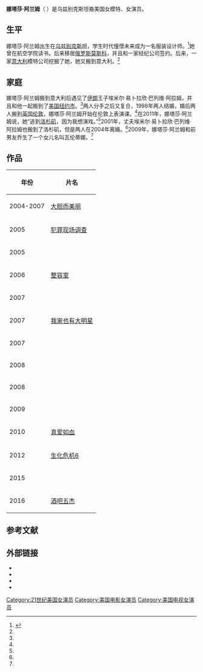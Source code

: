 {{藝人
| 图片     = Natasha Alam 2009.jpg
| 图片简介 = 娜塔莎·阿兰姆，2009年
| 姓名     = 娜塔莎·阿兰姆
| 类型     = 女演员
| 原名     = 
| 英文名   = {{lang|en|Natasha Alam}}
| 綽號     = 
| 国籍     = {{USA}}
| 出生日期 = <!--{{birth date and age|||}}-->
| 出生地点 = {{UZB}}
| 逝世日期 = <!--  {{death date and age|}}  -->
| 逝世地点 = 
| 职业     = 模特、演员
| 语言     = 英语、俄语
| 母校     = 国立塔什干理工大学
| 宗教信仰 = 
| 配偶     = {{marriage|埃米尔·易卜拉欣·巴列维·阿拉姆|1998|2004}}
| 儿女     = 
| 父母     = 
| 活跃年代 = 
| 代表作   = 
| 经纪公司 = 
| 奖项     =  <!--  {{Awards|award= |year= |title= }} -->
| 网站     = {{URL|http://natashaalam.me/}}
| IMDb     = 
}}
'''娜塔莎·阿兰姆'''（{{lang-ru|Наталья Анатольевна Шиманчук}}<!--{{bd|||||catIdx=Natasha Alam}}-->）是乌兹别克斯坦裔美国女模特、女演员。

==生平==
娜塔莎·阿兰姆出生在[[乌兹别克斯坦|乌兹别克斯坦]]，学生时代憧憬未来成为一名服装设计师。<ref name=trueblood-interview>{{cite web | url=http://true-blood.net/2011/07/19/exclusive-natasha-alam-on-true-blood-skarsgard-her-anti-bullying-message/ | title=Exclusive: Natasha Alam on ''True Blood'', Skarsgard, & Her Anti-Bullying Message | date=2011-07-19 | accessdate=2021-02-01 | publisher=True-Blood.net | archivedate=2015-10-06 | archiveurl=https://web.archive.org/web/20151006124932/http://true-blood.net/2011/07/19/exclusive-natasha-alam-on-true-blood-skarsgard-her-anti-bullying-message/ | dead-url=no }}</ref>她曾在{{Link-en|国立塔什干理工大学|Tashkent State Technical University}}航空学院读书。后来移居[[俄罗斯|俄罗斯]][[莫斯科|莫斯科]]，并且和一家经纪公司签约。后来，一家[[意大利|意大利]]模特公司挖掘了她，她又搬到意大利。<ref name=trueblood-interview />

==家庭==
娜塔莎·阿兰姆搬到意大利后遇见了[[伊朗|伊朗]]王子埃米尔·易卜拉欣·巴列维·阿拉姆，并且和他一起搬到了[[美国|美国]][[纽约市|纽约市]]。<ref name=trueblood-interview />两人分手之后又复合，1998年两人结婚，婚后两人搬到[[英国|英国]][[伦敦|伦敦]]，娜塔莎·阿兰姆开始在伦敦上表演课。<ref name=trueblood-interview />在2011年，娜塔莎·阿兰姆说，她“逃到[[洛杉矶|洛杉矶]]，因为我想演戏。”<ref name=trueblood-interview />2001年，丈夫埃米尔·易卜拉欣·巴列维·阿拉姆也搬到了洛杉矶，但是两人在2004年离婚。<ref name=trueblood-interview />2009年，娜塔莎·阿兰姆和前男友乔生了一个女儿名叫瓦伦蒂娜。<ref name=trueblood-interview />

==作品==
{| class="wikitable"
|-
! 年份 !! 片名 
|-
|2004-2007|| [[大胆而美丽|大胆而美丽]]
|-
|2005|| [[CSI犯罪現場|犯罪现场调查]]
|-
|2005|| {{Link-en|纽约重案组|NYPD Blue}}
|-
|2006|| [[整容室|整容室]]
|-
|2007|| {{Link-en|秘密部队 (电视剧)|The Unit|秘密部队}}
|-
|2007|| [[我家也有大明星|我家也有大明星]]
|-
|2007|| {{Link-en|美国女继承人|American Heiress}}
|-
|2008|| {{Link-en|女人 (2008年电影)|The Women (2008 film)|女人}}
|-
|2008|| {{Link-en|我以我为敌|My Own Worst Enemy (TV series)}}
|-
|2009|| {{Link-en|战地女狼|War Wolves (film)}}
|-
|2010|| [[真爱如血|真爱如血]]
|-
|2012|| [[生化危机6|生化危机6]]
|-
|2015|| {{Link-en|一种战争行为|An Act of War}}
|-
|2016|| [[酒吧五杰|酒吧五杰]]
|}

==参考文献==
{{reflist}}

==外部链接==
{{Commons category|Natasha Alam}}
*{{Official|http://natashaalam.me/}}
*{{Douban people|1314812}}
*{{Instagram|B2lSzG5FAMV}}
*{{IMDb name|1647994}}
{{Authority control}}

{{DEFAULTSORT:Alam, Natasha}}
[[Category:21世纪美国女演员|Category:21世纪美国女演员]]
[[Category:美国电影女演员|Category:美国电影女演员]]
[[Category:美国电视女演员|Category:美国电视女演员]]